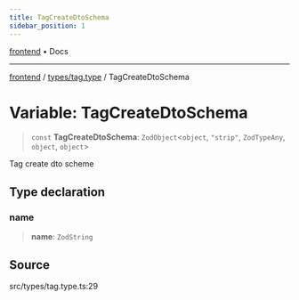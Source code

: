 ```yaml
---
title: TagCreateDtoSchema
sidebar_position: 1
---
```


[frontend](../../..) • Docs

***

[frontend](../../..) / [types/tag.type](..) / TagCreateDtoSchema

# Variable: TagCreateDtoSchema

> `const` **TagCreateDtoSchema**: `ZodObject`\<`object`, `"strip"`, `ZodTypeAny`, `object`, `object`\>

Tag create dto scheme

## Type declaration

### name

> **name**: `ZodString`

## Source

src/types/tag.type.ts:29
